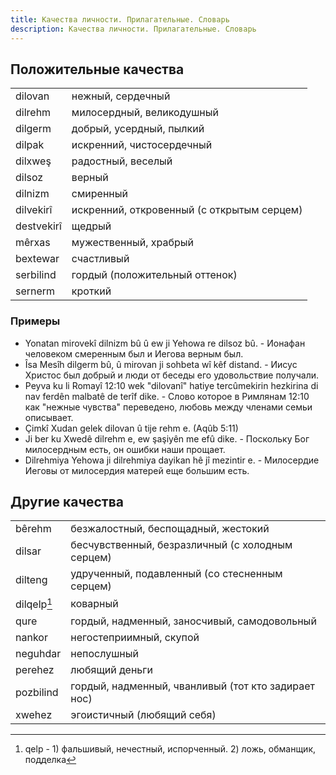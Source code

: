 ```yaml
---
title: Качества личности. Прилагательные. Словарь
description: Качества личности. Прилагательные. Словарь
---
```


## Положительные качества

|            |                                            |
| ---------- | ------------------------------------------ |
| dilovan    | нежный, сердечный                          |
| dilrehm    | милосердный, великодушный                  |
| dilgerm    | добрый, усердный, пылкий                   |
| dilpak     | искренний, чистосердечный                  |
| dilxweş    | радостный, веселый                         |
| dilsoz     | верный                                     |
| dilnizm    | смиренный                                  |
| dilvekirî  | искренний, откровенный (с открытым серцем) |
| destvekirî | щедрый                                     |
| mêrxas     | мужественный, храбрый                      |
| bextewar   | счастливый                                 |
| serbilind  | гордый (положительный оттенок)             |
| sernerm    | кроткий                                    |

### Примеры

- Yonatan mirovekî dilnizm bû û ew ji Yehowa re dilsoz bû. - Ионафан человеком смеренным был и Иегова верным был.
- Îsa Mesîh dilgerm bû, û mirovan ji sohbeta wî kêf distand. - Иисус Христос был добрый и люди от беседы его удовольствие получали.
- Peyva ku li Romayî 12:10 wek "dilovanî" hatiye tercûmekirin hezkirina di nav ferdên malbatê de terîf dike. - Слово которое в Римлянам 12:10 как "нежные чувства" переведено, любовь между членами семьи описывает.
- Çimkî Xudan gelek dilovan û tije rehm e. (Aqûb 5:11)
- Ji ber ku Xwedê dilrehm e, ew şaşiyên me efû dike. - Поскольку Бог милосердным есть, он ошибки наши прощает.
- Dilrehmiya Yehowa ji dilrehmiya dayikan hê jî mezintir e. - Милосердие Иеговы от милосердия матерей еще большим есть.

## Другие качества

|             |                                                     |
| ----------- | --------------------------------------------------- |
| bêrehm      | безжалостный, беспощадный, жестокий                 |
| dilsar      | бесчувственный, безразличный (с холодным серцем)    |
| dilteng     | удрученный, подавленный (со стесненным серцем)      |
| dilqelp[^1] | коварный                                            |
| qure        | гордый, надменный, заносчивый, самодовольный        |
| nankor      | негостеприимный, скупой                             |
| neguhdar    | непослушный                                         |
| perehez     | любящий деньги                                      |
| pozbilind   | гордый, надменный, чванливый (тот кто задирает нос) |
| xwehez      | эгоистичный (любящий себя)                          |

[^1]: qelp - 1) фальшивый, нечестный, испорченный. 2) ложь, обманщик, подделка
